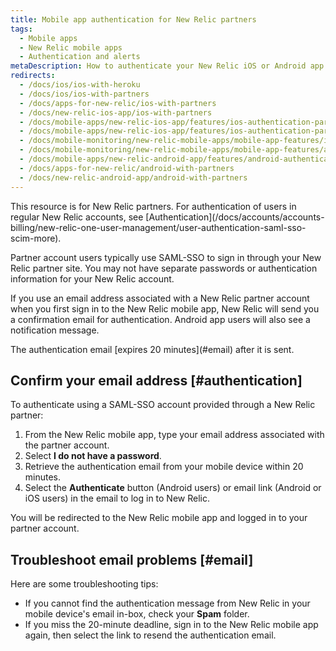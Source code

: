 ```yaml
---
title: Mobile app authentication for New Relic partners
tags:
  - Mobile apps
  - New Relic mobile apps
  - Authentication and alerts
metaDescription: How to authenticate your New Relic iOS or Android app if you have a SAML-SSO enabled New Relic account through a New Relic partner.
redirects:
  - /docs/ios/ios-with-heroku
  - /docs/ios/ios-with-partners
  - /docs/apps-for-new-relic/ios-with-partners
  - /docs/new-relic-ios-app/ios-with-partners
  - /docs/mobile-apps/new-relic-ios-app/features/ios-authentication-partners
  - /docs/mobile-apps/new-relic-ios-app/features/ios-authentication-partners-saml
  - /docs/mobile-monitoring/new-relic-mobile-apps/mobile-app-features/ios-authentication-partners-saml
  - /docs/mobile-monitoring/new-relic-mobile-apps/mobile-app-features/android-authentication-partners-saml
  - /docs/mobile-apps/new-relic-android-app/features/android-authentication-partners-saml
  - /docs/apps-for-new-relic/android-with-partners
  - /docs/new-relic-android-app/android-with-partners
---
```


<Callout variant="important">
  This resource is for New Relic partners. For authentication of users in regular New Relic accounts, see [Authentication](/docs/accounts/accounts-billing/new-relic-one-user-management/user-authentication-saml-sso-scim-more).
</Callout>

Partner account users typically use SAML-SSO to sign in through your New Relic partner site. You may not have separate passwords or authentication information for your New Relic account.

If you use an email address associated with a New Relic partner account when you first sign in to the New Relic mobile app, New Relic will send you a confirmation email for authentication. Android app users will also see a notification message.

<Callout variant="important">
  The authentication email [expires 20 minutes](#email) after it is sent.
</Callout>

## Confirm your email address [#authentication]

To authenticate using a SAML-SSO account provided through a New Relic partner:

1. From the New Relic mobile app, type your email address associated with the partner account.
2. Select **I do not have a password**.
3. Retrieve the authentication email from your mobile device within 20 minutes.
4. Select the **Authenticate** button (Android users) or email link (Android or iOS users) in the email to log in to New Relic.

You will be redirected to the New Relic mobile app and logged in to your partner account.

## Troubleshoot email problems [#email]

Here are some troubleshooting tips:

* If you cannot find the authentication message from New Relic in your mobile device's email in-box, check your **Spam** folder.
* If you miss the 20-minute deadline, sign in to the New Relic mobile app again, then select the link to resend the authentication email.
